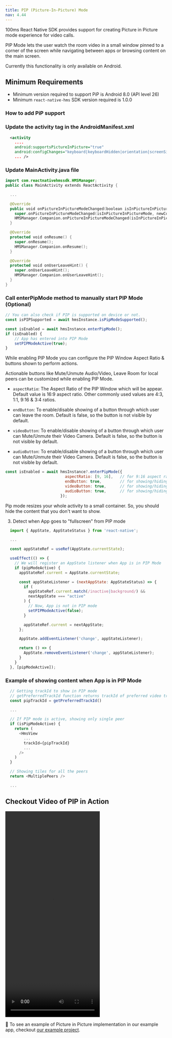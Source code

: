 ```yaml
---
title: PIP (Picture-In-Picture) Mode
nav: 4.44
---
```


100ms React Native SDK provides support for creating Picture in Picture mode experience for video calls.

PIP Mode lets the user watch the room video in a small window pinned to a corner of the screen while navigating between apps or browsing content on the main screen.

Currently this functionality is only available on Android.

## Minimum Requirements

-   Minimum version required to support PiP is Android 8.0 (API level 26)
-   Minimum `react-native-hms` SDK version required is 1.0.0

### How to add PiP support

<div className="steps-container">

### Update the activity tag in the AndroidManifest.xml

```xml
  <activity
    ....
    android:supportsPictureInPicture="true"
    android:configChanges="keyboard|keyboardHidden|orientation|screenSize|smallestScreenSize|screenLayout|uiMode"
    ... />
```
### Update MainActivity.java file

```kt
import com.reactnativehmssdk.HMSManager;
public class MainActivity extends ReactActivity {

  ...

  @Override
  public void onPictureInPictureModeChanged(boolean isInPictureInPictureMode, Configuration newConfig) {
    super.onPictureInPictureModeChanged(isInPictureInPictureMode, newConfig);
    HMSManager.Companion.onPictureInPictureModeChanged(isInPictureInPictureMode, newConfig);
  }

  @Override
  protected void onResume() {
    super.onResume();
    HMSManager.Companion.onResume();
  }

  @Override
  protected void onUserLeaveHint() {
    super.onUserLeaveHint();
    HMSManager.Companion.onUserLeaveHint();
  }
}
```

### Call enterPipMode method to manually start PIP Mode (Optional)

```js
// You can also check if PIP is supported on device or not.
const isPIPSupported = await hmsInstance.isPipModeSupported();

const isEnabled = await hmsInstance.enterPipMode();
if (isEnabled) {
    // App has entered into PIP Mode
    setPIPModeActive(true);
}
```

</div>


While enabling PIP Mode you can configure the PIP Window Aspect Ratio & buttons shown to perform actions.


Actionable buttons like Mute/Unmute Audio/Video, Leave Room for local peers can be customized while enabling PIP Mode.


- `aspectRatio`: The Aspect Ratio of the PIP Window which will be appear. Default value is 16:9 aspect ratio. Other commonly used values are 4:3, 1:1, 9:16 & 3:4 ratios.

- `endButton`: To enable/disable showing of a button through which user can leave the room. Default is false, so the button is not visible by default.

- `videoButton`: To enable/disable showing of a button through which user can Mute/Unmute their Video Camera. Default is false, so the button is not visible by default.

- `audioButton`: To enable/disable showing of a button through which user can Mute/Unmute their Video Camera. Default is false, so the button is not visible by default.


```js
const isEnabled = await hmsInstance?.enterPipMode({
                          aspectRatio: [9, 16],   // for 9:16 aspect ratio
                          endButton: true,        // for showing/hiding leave room button
                          videoButton: true,      // for showing/hiding local Video button
                          audioButton: true,      // for showing/hiding local Audio button
                        });
```

Pip mode resizes your whole activity to a small container. So, you should hide the content that you don't want to show.

3. Detect when App goes to "fullscreen" from PIP mode

```js
  import { AppState, AppStateStatus } from 'react-native';

  ...

  const appStateRef = useRef(AppState.currentState);

  useEffect(() => {
    // We will register an AppState listener when App is in PIP Mode
    if (pipModeActive) {
      appStateRef.current = AppState.currentState;

      const appStateListener = (nextAppState: AppStateStatus) => {
        if (
          appStateRef.current.match(/inactive|background/) &&
          nextAppState === "active"
        ) {
          // Now, App is not in PIP mode
          setPIPModeActive(false);
        }

        appStateRef.current = nextAppState;
      };

      AppState.addEventListener('change', appStateListener);

      return () => {
        AppState.removeEventListener('change', appStateListener);
      }
    }
  }, [pipModeActive]);
```

### Example of showing content when App is in PIP Mode

```js
  // Getting trackId to show in PIP mode
  // getPreferredTrackId function returns trackId of preferred video track
  const pipTrackId = getPreferredTrackId()

  ...

  // If PIP mode is active, showing only single peer
  if (isPipModeActive) {
    return (
      <HmsView
        ...
        trackId={pipTrackId}
        ...
      />
    )
  }

  // Showing tiles for all the peers
  return <MultiplePeers />

  ...
```

## Checkout Video of PIP in Action

<video width="295" height="640" controls>
    <source
        src="https://user-images.githubusercontent.com/45194090/205296059-6b9b399d-9a51-4d35-99cf-4413f6368169.mp4"
        type="video/mp4"
    />
    Your browser does not support the video tag.
</video>

👀 To see an example of Picture in Picture implementation in our example app, checkout [our example project](https://github.com/100mslive/100ms-react-native/tree/main/packages/react-native-hms/example).
